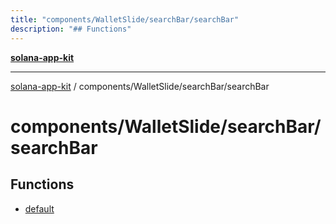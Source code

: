 ```yaml
---
title: "components/WalletSlide/searchBar/searchBar"
description: "## Functions"
---
```


[**solana-app-kit**](../../../../README.mdx)

***

[solana-app-kit](../../../../README.mdx) / components/WalletSlide/searchBar/searchBar

# components/WalletSlide/searchBar/searchBar

## Functions

- [default](functions/default.mdx)
